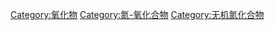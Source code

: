 {{catmore}}
{{Commonscat|Nitrogen oxides}}

[[Category:氧化物|Category:氧化物]]
[[Category:氮-氧化合物|Category:氮-氧化合物]]
[[Category:无机氮化合物|Category:无机氮化合物]]